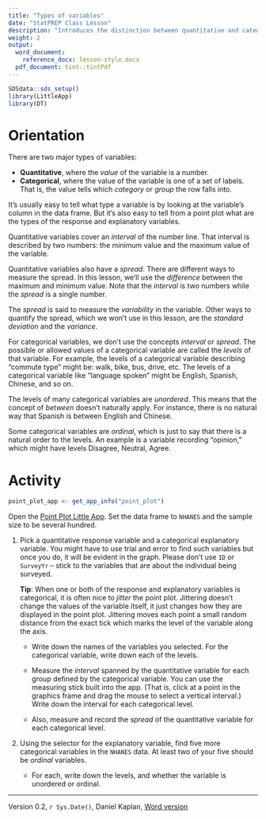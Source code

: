 ```yaml
---
title: "Types of variables"
date: "StatPREP Class Lesson"
description: "Introduces the distinction between quantitative and categorical variables, the *range* of a quantitative variable and the *levels* of a categorical variable."
weight: 2
output:
  word_document:
    reference_docx: lesson-style.docx
  pdf_document: tint::tintPdf
---
```



```r
SDSdata::sds_setup()
library(LittleApp)
library(DT)
```

# Orientation

There are two major types of variables:

* **Quantitative**, where the *value* of the variable is a number.
* **Categorical**,  where the value of the variable is one of a set of labels. That is, the value tells which *category* or *group* the row falls into.

It's usually easy to tell what type a variable is by looking at the variable's column in the data frame. But it's also easy to tell from a point plot what are the types of the response and explanatory variables.

Quantitative variables cover an *interval* of the number line. That interval is described by two numbers: the minimum value and the maximum value of the variable.

Quantitative variables also have a *spread*. There are different ways to measure the spread. In this lesson, we'll use the *difference*  between the maximum and minimum value. Note that the *interval* is two numbers while the *spread* is a single number.

The *spread* is said to measure the *variability* in the variable. Other ways to quantify the spread, which we won't use in this lesson, are the *standard deviation* and the *variance*. 

For categorical variables, we don't use the concepts *interval* or *spread*. The possible or allowed values of a categorical variable are called the *levels* of that variable. For example, the levels of a categorical variable describing "commute type" might be: walk, bike, bus, drive, etc. The levels of a categorical variable like "language spoken" might be English, Spanish, Chinese, and so on.

The levels of many categorical variables are *unordered*. This means that the concept of *between* doesn't naturally apply. For instance, there is no  natural way that Spanish is between English and Chinese.

Some categorical variables are *ordinal*, which  is just to say that there is a natural order  to  the levels. An example is a variable recording "opinion," which might have levels Disagree, Neutral, Agree.

# Activity

```r
point_plot_app <- get_app_info("point_plot")
```


Open the [Point Plot Little App](`r point_plot_app$url`). Set the data frame to `NHANES` and the sample size to be several hundred.

1. Pick a quantitative response variable and a categorical explanatory  variable. You might have to use trial and error to find such variables but once you do, it will be evident in the graph. Please don't use `ID` or `SurveyYr` -- stick to the variables that are about the individual being surveyed.

    **Tip**: When one or both of the response and explanatory variables is  categorical, it is often nice to *jitter* the point plot. Jittering doesn't change the values of the variable itself, it just changes how they are displayed in the point plot. Jittering moves each point a small random distance from the exact tick which marks the level of the variable along the axis.

    * Write down the names of the variables you selected. For the categorical variable, write down each of the levels.

    * Measure the *interval* spanned by the quantitative variable for each group defined by  the categorical variable. You can use the measuring stick built into the app. (That is,  click at a point in the graphics frame and drag the mouse to select a vertical interval.) Write down the interval for each categorical level.

    * Also, measure and record the *spread* of the quantitative variable for each categorical level. 

2. Using the selector for the explanatory variable, find five more categorical variables in the `NHANES` data. At least two of your five should be *ordinal* variables.

    * For each, write down the levels,  and whether the variable is unordered or ordinal.
    

----------------------

Version 0.2, `r Sys.Date()`, Daniel Kaplan, [Word version](`r paste0("/word-versions/",tools::file_path_sans_ext(current_input()), ".docx")`) 